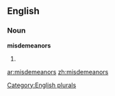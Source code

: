
==English==

===Noun===
'''misdemeanors'''

# {{plural of|[[misdemeanor]]}}

[[Category:English plurals]]

[[ar:misdemeanors]]
[[zh:misdemeanors]]